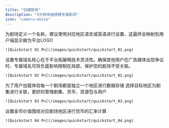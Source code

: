 ```yaml
---
title: "创建剧场"
description: "5分钟快速搭建专属剧场"
icon: "camera-movie"
---
```


<Steps>
  <Step title="设置剧场名称" icon="file-pen" iconType="regular">
    为剧场定义一个名称，建议使用对应地区语言或英语进行设置，这最终会映射到用户端显示做为平台LOGO

    ![Quickstart 01 Pn](/images/quickstart/quickstart_01.png)
  </Step>
  <Step title="设置域名前缀" icon="link">
    设置专属域名核心在于平台拓展喝技术灵活性。确保其他用户在广告媒体出现争议时，专属域名可将负面影响限制在局部，保护您的剧场不受关联。

    ![Quickstart 02 Pn](/images/quickstart/quickstart_02.png)
  </Step>
  <Step title="选择剧场地区" icon="map">
    <Info>
      为了用户加载体验每一个剧场都是独立一个地区进行数据存储
    </Info>
    选择目标地区为剧集进行关联，更好的管理剧集、货币、资源包与用户

    ![Quickstart 03 Pn](/images/quickstart/quickstart_03.png)
  </Step>
  <Step title="设置金币价值" icon="sparkles" iconType="regular">
    设置金币价值围绕对应剧场地区进行货币的汇率计算

    ![Quickstart 04 Pn](/images/quickstart/quickstart_04.png)
  </Step>
</Steps>